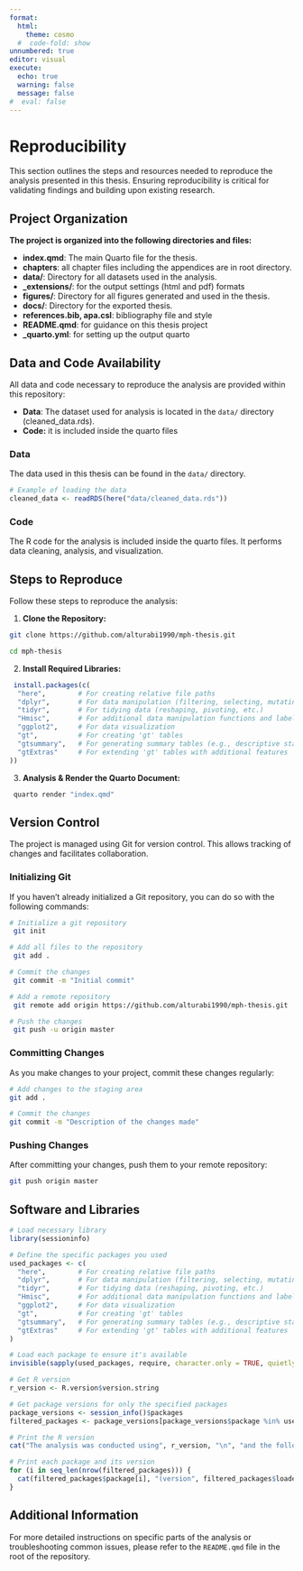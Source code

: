 ```yaml
---
format: 
  html:
    theme: cosmo
  #  code-fold: show
unnumbered: true
editor: visual
execute:
  echo: true
  warning: false
  message: false
#  eval: false
---
```


# Reproducibility

This section outlines the steps and resources needed to reproduce the analysis presented in this thesis. Ensuring reproducibility is critical for validating findings and building upon existing research.

## Project Organization

**The project is organized into the following directories and files:**

-   **index.qmd**: The main Quarto file for the thesis.
-   **chapters**: all chapter files including the appendices are in root directory.
-   **data/**: Directory for all datasets used in the analysis.
-   **\_extensions/**: for the output settings (html and pdf) formats
-   **figures/**: Directory for all figures generated and used in the thesis.
-   **docs/**: Directory for the exported thesis.
-   **references.bib, apa.csl**: bibliography file and style
-   **README.qmd**: for guidance on this thesis project
-   **\_quarto.yml**: for setting up the output quarto

## Data and Code Availability

All data and code necessary to reproduce the analysis are provided within this repository:

-   **Data**: The dataset used for analysis is located in the `data/` directory (cleaned_data.rds).
-   **Code:** it is included inside the quarto files

### Data

The data used in this thesis can be found in the `data/` directory.

```r
# Example of loading the data
cleaned_data <- readRDS(here("data/cleaned_data.rds"))
```

### Code

The R code for the analysis is included inside the quarto files. It performs data cleaning, analysis, and visualization.

## Steps to Reproduce

Follow these steps to reproduce the analysis:

1.  **Clone the Repository:**

```bash

git clone https://github.com/alturabi1990/mph-thesis.git

cd mph-thesis

```

2.  **Install Required Libraries:**

```r
 install.packages(c(
  "here",        # For creating relative file paths
  "dplyr",       # For data manipulation (filtering, selecting, mutating, etc.)
  "tidyr",       # For tidying data (reshaping, pivoting, etc.)
  "Hmisc",       # For additional data manipulation functions and labeling
  "ggplot2",     # For data visualization
  "gt",          # For creating 'gt' tables
  "gtsummary",   # For generating summary tables (e.g., descriptive statistics)
  "gtExtras"     # For extending 'gt' tables with additional features
))

```

3.  **Analysis & Render the Quarto Document:**

```bash
 quarto render "index.qmd"

```

## Version Control

The project is managed using Git for version control. This allows tracking of changes and facilitates collaboration.

### Initializing Git

If you haven't already initialized a Git repository, you can do so with the following commands:

```bash
# Initialize a git repository
 git init

# Add all files to the repository
 git add .

# Commit the changes
 git commit -m "Initial commit"

# Add a remote repository
 git remote add origin https://github.com/alturabi1990/mph-thesis.git

# Push the changes
 git push -u origin master

```

### Committing Changes

As you make changes to your project, commit these changes regularly:

```bash
# Add changes to the staging area
git add .

# Commit the changes
git commit -m "Description of the changes made"

```

### Pushing Changes

After committing your changes, push them to your remote repository:

```bash

git push origin master

```

## Software and Libraries

```r
# Load necessary library
library(sessioninfo)

# Define the specific packages you used
used_packages <- c(
  "here",        # For creating relative file paths
  "dplyr",       # For data manipulation (filtering, selecting, mutating, etc.)
  "tidyr",       # For tidying data (reshaping, pivoting, etc.)
  "Hmisc",       # For additional data manipulation functions and labeling
  "ggplot2",     # For data visualization
  "gt",          # For creating 'gt' tables
  "gtsummary",   # For generating summary tables (e.g., descriptive statistics)
  "gtExtras"     # For extending 'gt' tables with additional features
)

# Load each package to ensure it's available
invisible(sapply(used_packages, require, character.only = TRUE, quietly = TRUE, warn.conflicts = FALSE))

# Get R version
r_version <- R.version$version.string

# Get package versions for only the specified packages
package_versions <- session_info()$packages
filtered_packages <- package_versions[package_versions$package %in% used_packages, c("package", "loadedversion")]

```

```r
# Print the R version
cat("The analysis was conducted using", r_version, "\n", "and the following libraries:\n\n")

# Print each package and its version
for (i in seq_len(nrow(filtered_packages))) {
  cat(filtered_packages$package[i], "(version", filtered_packages$loadedversion[i], ")\n")
}

```

## Additional Information

For more detailed instructions on specific parts of the analysis or troubleshooting common issues, please refer to the `README.qmd` file in the root of the repository.
